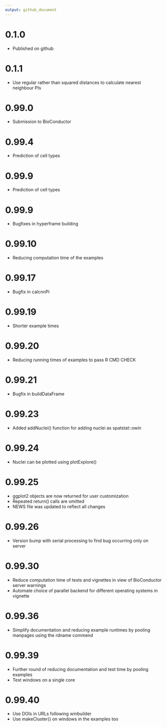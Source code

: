 ```yaml
---
output: github_document
---
```


# 0.1.0

- Published on github

# 0.1.1

 - Use regular rather than squared distances to calculate nearest neighbour PIs
 
# 0.99.0

 - Submission to BioConductor
 
# 0.99.4

 - Prediction of cell types
 
# 0.99.9

 - Prediction of cell types

# 0.99.9

 - Bugfixes in hyperframe building

# 0.99.10

 - Reducing computation time of the examples
 
# 0.99.17

 - Bugfix in calcnnPi

# 0.99.19

 - Shorter example times
 
# 0.99.20

 - Reducing running times of examples to pass R CMD CHECK
 
# 0.99.21

 - Bugfix in buildDataFrame
 
# 0.99.23

 - Added addNuclei() function for adding nuclei as spatstat::owin
 
# 0.99.24

 - Nuclei can be plotted using plotExplore()
 
# 0.99.25

 - ggplot2 objects are now returned for user customization
 - Repeated return() calls are omitted
 - NEWS file was updated to reflect all changes
 
# 0.99.26

 - Version bump with serial processing to find bug occurring only on server
 
# 0.99.30 

 - Reduce computation time of tests and vignettes in view of BioConductor server warnings
 - Automate choice of parallel backend for different operating systems in vignette
 
# 0.99.36

 - Simplify documentation and reducing example runtimes by pooling manpages using the rdname commend
 
# 0.99.39

 - Further round of reducing documentation and test time by pooling examples
 - Test windows on a single core
 
# 0.99.40

 - Use DOIs in URLs following winbuilder
 - Use makeCluster() on windows in the examples too
